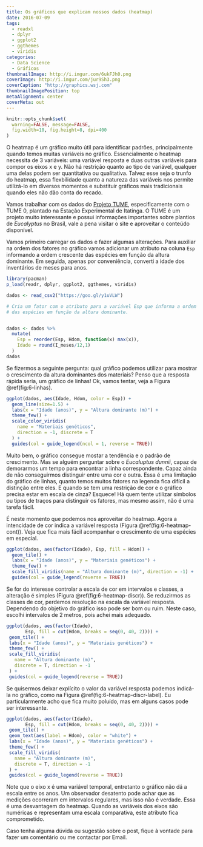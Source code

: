 ---
title: Os gráficos que explicam nossos dados (heatmap)
date: 2016-07-09
tags:
  - readxl
  - dplyr
  - ggplot2
  - ggthemes
  - viridis
categories:
  - Data Science
  - Gráficos
thumbnailImage: http://i.imgur.com/6ukFJh0.png
coverImage: http://i.imgur.com/jur9Sh3.png
coverCaption: "http://graphics.wsj.com"
thumbnailImagePosition: top
metaAlignment: center
coverMeta: out
---

```{r setup, include=FALSE}
knitr::opts_chunk$set(
  warning=FALSE, message=FALSE,
  fig.width=10, fig.height=8, dpi=400
)
```

O heatmap é um gráfico muito útil para identificar padrões, principalmente quando temos muitas variáveis no gráfico. Essencialmente o heatmap necessita de 3 variáveis: uma variável resposta e duas outras variáveis para compor os eixos x e y. Não há restrição quanto ao tipo de variável, qualquer uma delas podem ser quantitativa ou qualitativa. Talvez esse seja o trunfo do heatmap, essa flexbilidade quanto a natureza das variáveis nos permite utilizá-lo em diversos momentos e substituir gráficos mais tradicionais quando eles não dão conta do recado.

<!-- more -->

Vamos trabalhar com os dados do [Projeto TUME](http://www.projetotume.com/), especificamente com o TUME 0, plantado na Estação Experimental de Itatinga. O TUME é um projeto muito interessante e possui informações importantes sobre plantios de *Eucalyptus* no Brasil, vale a pena visitar o site e aproveitar o conteúdo disponível.

Vamos primeiro carregar os dados e fazer algumas alterações. Para auxiliar na ordem dos fatores no gráfico vamos adicionar um atributo na coluna `Esp` informando a ordem crescente das espécies em função da altura dominante. Em seguida, apenas por conveniência, converti a idade dos inventários de meses para anos.

```{r pacotes}
library(pacman)
p_load(readr, dplyr, ggplot2, ggthemes, viridis)
```

```{r dados, message=FALSE}
dados <- read_csv2("https://goo.gl/y1uVLW")

# Cria um fator com o atributo para a variável Esp que informa a ordem crescente
# das espécies em função da altura dominante.


dados <- dados %>% 
  mutate(
    Esp = reorder(Esp, Hdom, function(x) max(x)),
    Idade = round(I_meses/12,1)
  )
dados
```

Se fizermos a seguinte pergunta: qual gráfico podemos utilizar para mostrar o crescimento da altura dominantes dos materiais? Penso que a resposta rápida seria, um gráfico de linhas! Ok, vamos tentar, veja a Figura \@ref(fig:6-linhas).

```{r 6-linhas, fig.cap="Aumento da altura dominante utilizando gráficos de linhas."}
ggplot(dados, aes(Idade, Hdom, color = Esp)) +
  geom_line(size=1.5) +
  labs(x = "Idade (anos)", y = "Altura dominante (m)") +
  theme_few() +
  scale_color_viridis(
    name = "Materiais genéticos",
    direction = -1, discrete = T
  ) +
  guides(col = guide_legend(ncol = 1, reverse = TRUE))
```

Muito bem, o gráfico consegue mostar a tendência e o padrão de crescimento. Mas se alguém perguntar sobre o *Eucaluptus dunnii*, capaz de demorarmos um tempo para encontrar a linha correspondente. Capaz ainda de não conseguirmos distinguir entre uma cor e outra. Essa é uma limitação do gráfico de linhas, quanto temos muitos fatores na legenda fica difícil a distinção entre eles. E quando se tem uma restrição de cor e o gráfico precisa estar em escala de cinza? Esquece! Há quem tente utilizar símbolos ou tipos de traços para distinguir os fatores, mas mesmo assim, não é uma tarefa fácil.

É neste momento que podemos nos aproveitar do heatmap. Agora a intencidade de cor indica a variável resposta (Figura \@ref(fig:6-heatmap-cont)). Veja que fica mais fácil acompanhar o crescimento de uma espécies em especial.

```{r 6-heatmap-cont, fig.cap="Aumento da altura dominante utilizando heatmap com escala de cor contínua."}
ggplot(dados, aes(factor(Idade), Esp, fill = Hdom)) +
  geom_tile() +
  labs(x = "Idade (anos)", y = "Materiais genéticos") +
  theme_few() +
  scale_fill_viridis(name = "Altura dominante (m)", direction = -1) +
  guides(col = guide_legend(reverse = TRUE))
```

Se for do interesse controlar a escala de cor em intervalos e classes, a alteração é simples (Figura \@ref(fig:6-heatmap-discr)). Se reduzirmos as classes de cor, perdemos resolução na escala da variável resposta. Dependendo do objetivo do gráfico isso pode ser bom ou ruim. Neste caso, escolhi intervalos de 2 metros, pois achei mais adequado.

```{r 6-heatmap-discr, fig.cap="Aumento da altura dominante utilizando heatmap com escala de cor discreta."}
ggplot(dados, aes(factor(Idade),
       Esp, fill = cut(Hdom, breaks = seq(0, 40, 2)))) +
 geom_tile() +
 labs(x = "Idade (anos)", y = "Materiais genéticos") +
 theme_few() +
 scale_fill_viridis(
   name = "Altura dominante (m)",
   discrete = T, direction = -1
 ) +
 guides(col = guide_legend(reverse = TRUE))
```

Se quisermos deixar explícito o valor da variável resposta podemos indicá-la no gráfico, como na Figura \@ref(fig:6-heatmap-discr-label). Eu particularmente acho que fica muito poluído, mas em alguns casos pode ser interessante.

```{r 6-heatmap-discr-label, fig.cap="Aumento da altura dominante utilizando heatmap com escala de cor discreta e informação do valor no grid."}
ggplot(dados, aes(factor(Idade),
       Esp, fill = cut(Hdom, breaks = seq(0, 40, 2)))) +
 geom_tile() +
 geom_text(aes(label = Hdom), color = "white") +
 labs(x = "Idade (anos)", y = "Materiais genéticos") +
 theme_few() +
 scale_fill_viridis(
   name = "Altura dominante (m)",
   discrete = T, direction = -1
 ) +
 guides(col = guide_legend(reverse = TRUE))
```

Note que o eixo x é uma variável temporal, entretanto o gráfico não dá a escala entre os anos. Um observador desatento pode achar que as medições ocorreram em intervalos regulares, mas isso não é verdade. Essa é uma desvantagem do heatmap. Quando as variáveis dos eixos são numéricas e representam uma escala comparativa, este atributo fica comprometido.

Caso tenha alguma dúvida ou sugestão sobre o post, fique à vontade para fazer um comentário ou me contactar por Email.
